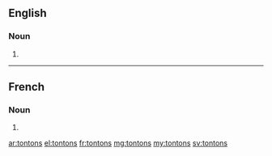 ==English==

===Noun===
{{head|en|noun plural form}}

# {{plural of|tonton|lang=en}}

----

==French==

===Noun===
{{head|fr|noun plural form|g=m}}

# {{plural of|tonton|lang=fr}}

[[ar:tontons]]
[[el:tontons]]
[[fr:tontons]]
[[mg:tontons]]
[[my:tontons]]
[[sv:tontons]]